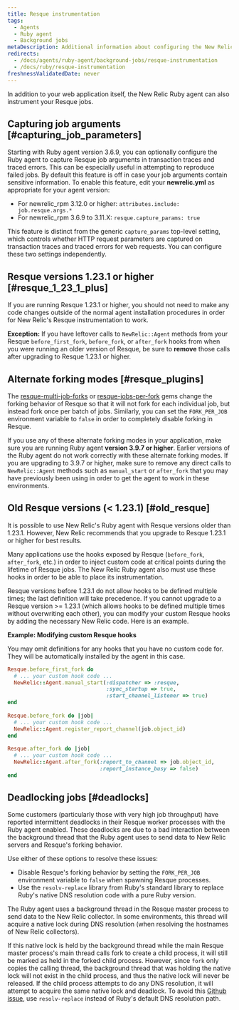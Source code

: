 ```yaml
---
title: Resque instrumentation
tags:
  - Agents
  - Ruby agent
  - Background jobs
metaDescription: Additional information about configuring the New Relic Ruby instrumentation of Resque jobs.
redirects:
  - /docs/agents/ruby-agent/background-jobs/resque-instrumentation
  - /docs/ruby/resque-instrumentation
freshnessValidatedDate: never
---
```


In addition to your web application itself, the New Relic Ruby agent can also instrument your Resque jobs.

## Capturing job arguments [#capturing_job_parameters]

Starting with Ruby agent version 3.6.9, you can optionally configure the Ruby agent to capture Resque job arguments in transaction traces and traced errors. This can be especially useful in attempting to reproduce failed jobs. By default this feature is off in case your job arguments contain sensitive information. To enable this feature, edit your **newrelic.yml** as appropriate for your agent version:

* For newrelic_rpm 3.12.0 or higher: `attributes.include: job.resque.args.*`
* For newrelic_rpm 3.6.9 to 3.11.X: `resque.capture_params: true`

This feature is distinct from the generic `capture_params` top-level setting, which controls whether HTTP request parameters are captured on transaction traces and traced errors for web requests. You can configure these two settings independently.

## Resque versions 1.23.1 or higher [#resque_1_23_1_plus]

If you are running Resque 1.23.1 or higher, you should not need to make any code changes outside of the normal agent installation procedures in order for New Relic's Resque instrumentation to work.

**Exception:** If you have leftover calls to `NewRelic::Agent` methods from your Resque `before_first_fork`, `before_fork`, or `after_fork` hooks from when you were running an older version of Resque, be sure to **remove** those calls after upgrading to Resque 1.23.1 or higher.

## Alternate forking modes [#resque_plugins]

The [resque-multi-job-forks](https://github.com/stulentsev/resque-multi-job-forks) or [resque-jobs-per-fork](https://github.com/samgranieri/resque-jobs-per-fork) gems change the forking behavior of Resque so that it will not fork for each individual job, but instead fork once per batch of jobs. Similarly, you can set the `FORK_PER_JOB` environment variable to `false` in order to completely disable forking in Resque.

If you use any of these alternate forking modes in your application, make sure you are running Ruby agent **version 3.9.7 or higher**. Earlier versions of the Ruby agent do not work correctly with these alternate forking modes. If you are upgrading to 3.9.7 or higher, make sure to remove any direct calls to `NewRelic::Agent` methods such as `manual_start` or `after_fork` that you may have previously been using in order to get the agent to work in these environments.

## Old Resque versions (&lt; 1.23.1) [#old_resque]

It is possible to use New Relic's Ruby agent with Resque versions older than 1.23.1. However, New Relic recommends that you upgrade to Resque 1.23.1 or higher for best results.

Many applications use the hooks exposed by Resque (`before_fork`, `after_fork`, etc.) in order to inject custom code at critical points during the lifetime of Resque jobs. The New Relic Ruby agent also must use these hooks in order to be able to place its instrumentation.

Resque versions before 1.23.1 do not allow hooks to be defined multiple times; the last definition will take precedence. If you cannot upgrade to a Resque version >= 1.23.1 (which allows hooks to be defined multiple times without overwriting each other), you can modify your custom Resque hooks by adding the necessary New Relic code. Here is an example.

**Example: Modifying custom Resque hooks**

You may omit definitions for any hooks that you have no custom code for. They will be automatically installed by the agent in this case.

```ruby
Resque.before_first_fork do
  # ... your custom hook code ...
  NewRelic::Agent.manual_start(:dispatcher => :resque,
                               :sync_startup => true,
                               :start_channel_listener => true)
end
    
Resque.before_fork do |job|
  # ... your custom hook code ...
  NewRelic::Agent.register_report_channel(job.object_id)
end
    
Resque.after_fork do |job|
  # ... your custom hook code ...
  NewRelic::Agent.after_fork(:report_to_channel => job.object_id,
                             :report_instance_busy => false)
end
```

## Deadlocking jobs [#deadlocks]

Some customers (particularly those with very high job throughput) have reported intermittent deadlocks in their Resque worker processes with the Ruby agent enabled. These deadlocks are due to a bad interaction between the background thread that the Ruby agent uses to send data to New Relic servers and Resque's forking behavior.

Use either of these options to resolve these issues:

* Disable Resque's forking behavior by setting the `FORK_PER_JOB` environment variable to `false` when spawning Resque processes.
* Use the `resolv-replace` library from Ruby's standard library to replace Ruby's native DNS resolution code with a pure Ruby version.

The Ruby agent uses a background thread in the Resque master process to send data to the New Relic collector. In some environments, this thread will acquire a native lock during DNS resolution (when resolving the hostnames of New Relic collectors).

If this native lock is held by the background thread while the main Resque master process's main thread calls fork to create a child process, it will still be marked as held in the forked child process. However, since `fork` only copies the calling thread, the background thread that was holding the native lock will not exist in the child process, and thus the native lock will never be released. If the child process attempts to do any DNS resolution, it will attempt to acquire the same native lock and deadlock. To avoid this [Github issue](https://github.com/resque/resque/issues/1101), use `resolv-replace` instead of Ruby's default DNS resolution path.

